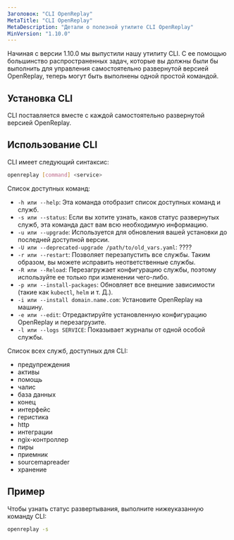 ```yaml
---
Заголовок: "CLI OpenReplay"
MetaTitle: "CLI OpenReplay"
MetaDescription: "Детали о полезной утилите CLI OpenReplay"
MinVersion: "1.10.0"
---
```


Начиная с версии 1.10.0 мы выпустили нашу утилиту CLI. С ее помощью большинство распространенных задач, которые вы должны были бы выполнить для управления самостоятельно развернутой версией OpenReplay, теперь могут быть выполнены одной простой командой.

## Установка CLI

CLI поставляется вместе с каждой самостоятельно развернутой версией OpenReplay.

## Использование CLI

CLI имеет следующий синтаксис:


```bash 
openreplay [command] <service>
```


Список доступных команд:

- `-h или --help`: Эта команда отобразит список доступных команд и служб.
- `-s или --status`: Если вы хотите узнать, каков статус развернутых служб, эта команда даст вам всю необходимую информацию.
- `-u или --upgrade`: Используется для обновления вашей установки до последней доступной версии.
- `-U или --deprecated-upgrade /path/to/old_vars.yaml`: ????
- `-r или --restart`: Позволяет перезапустить все службы. Таким образом, вы можете исправить неответственные службы.
- `-R или --Reload`: Перезагружает конфигурацию службы, поэтому используйте ее только при изменении чего-либо.
- `-p или --install-packages`: Обновляет все внешние зависимости (такие как `kubectl`, `helm` и т. Д.).
- `-i или --install domain.name.com`: Установите OpenReplay на машину.
- `-e или --edit`: Отредактируйте установленную конфигурацию OpenReplay и перезагрузите.
- `-l или --logs SERVICE`: Показывает журналы от одной особой службы.

Список всех служб, доступных для CLI:

- предупреждения
- активы
- помощь
- чалис
- база данных
- конец
- интерфейс
- геристика
- http
- интеграции
- ngix-контроллер
- пиры
- приемник
- sourcemapreader
- хранение

## Пример

Чтобы узнать статус развертывания, выполните нижеуказанную команду CLI:


```bash 
openreplay -s 
```

